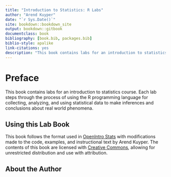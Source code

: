 ```yaml
---
title: "Introduction to Statistics: R Labs"
author: "Arend Kuyper"
date: "`r Sys.Date()`"
site: bookdown::bookdown_site
output: bookdown::gitbook
documentclass: book
bibliography: [book.bib, packages.bib]
biblio-style: apalike
link-citations: yes
description: "This book contains labs for an introduction to statistics course. Each lab steps through the process of using the R programming language for collecting, analyzing, and using statistical data to make inferences and conclusions about real world phenomena."
---
```

# Preface

This book contains labs for an introduction to statistics course. Each lab steps through the process of using the R programming language for collecting, analyzing, and using statistical data to make inferences and conclusions about real world phenomena.

## Using this Lab Book

This book follows the format used in [OpenIntro Stats](https://www.openintro.org/stat/textbook.php?stat_book=os) with modifications made to the code, examples, and instructional text by Arend Kuyper. The contents of this book are licensed with [Creative Commons](https://creativecommons.org/), allowing for unrestricted distribution and use with attribution.

## About the Author